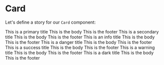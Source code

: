 
<Meta title="Card" component={Card} />

# Card

Let's define a story for our `Card` component:

<Preview>
  <Story name="Card Primary">
    <React.Fragment>
      <Card>
        <CardHeader color={'primary'}>
          This is a primary title
        </CardHeader>
        <CardBody>
          <Typography>
            This is the body
          </Typography>
        </CardBody>
        <CardFooter>
          This is the footer
        </CardFooter>
      </Card>
    </React.Fragment>
  </Story>
</Preview>

<Preview>
  <Story name="Card Secondary">
    <React.Fragment>
      <Card>
        <CardHeader color={'secondary'}>
          This is a secondary title
        </CardHeader>
        <CardBody>
          <Typography>
            This is the body
          </Typography>
        </CardBody>
        <CardFooter>
          This is the footer
        </CardFooter>
      </Card>
    </React.Fragment>
  </Story>
</Preview>

<Preview>
  <Story name="Card Info">
    <React.Fragment>
      <Card>
        <CardHeader color={'info'}>
          This is an info title
        </CardHeader>
        <CardBody>
          <Typography>
            This is the body
          </Typography>
        </CardBody>
        <CardFooter>
          This is the footer
        </CardFooter>
      </Card>
    </React.Fragment>
  </Story>
</Preview>

<Preview>
  <Story name="Card Danger">
    <React.Fragment>
      <Card>
        <CardHeader color={'danger'}>
          This is a danger title
        </CardHeader>
        <CardBody>
          <Typography>
            This is the body
          </Typography>
        </CardBody>
        <CardFooter>
          This is the footer
        </CardFooter>
      </Card>
    </React.Fragment>
  </Story>
</Preview>

<Preview>
  <Story name="Card Success">
    <React.Fragment>
      <Card>
        <CardHeader color={'success'}>
          This is a success title
        </CardHeader>
        <CardBody>
          <Typography>
            This is the body
          </Typography>
        </CardBody>
        <CardFooter>
          This is the footer
        </CardFooter>
      </Card>
    </React.Fragment>
  </Story>
</Preview>

<Preview>
  <Story name="Card Warning">
    <React.Fragment>
      <Card>
        <CardHeader color={'warning'}>
          This is a warning title
        </CardHeader>
        <CardBody>
          <Typography>
            This is the body
          </Typography>
        </CardBody>
        <CardFooter>
          This is the footer
        </CardFooter>
      </Card>
    </React.Fragment>
  </Story>
</Preview>

<Preview>
  <Story name="Card Dark">
    <React.Fragment>
      <Card>
        <CardHeader color={'dark'}>
          This is a dark title
        </CardHeader>
        <CardBody>
          <Typography>
            This is the body
          </Typography>
        </CardBody>
        <CardFooter>
          This is the footer
        </CardFooter>
      </Card>
    </React.Fragment>
  </Story>
</Preview>